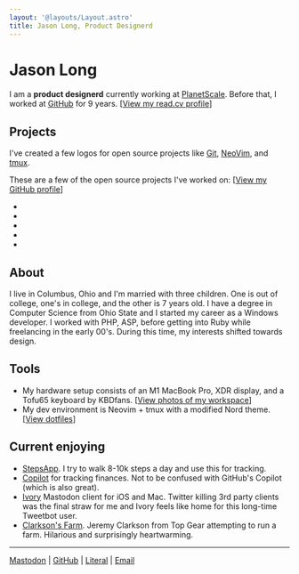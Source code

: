 ```yaml
---
layout: '@layouts/Layout.astro'
title: Jason Long, Product Designerd
---
```


# Jason Long

I am a **product designerd** currently working at [PlanetScale](https://planetscale.com). Before that, I worked at [GitHub](https://github.com) for 9 years. [[View my read.cv profile](https://read.cv/jasonlong)]

## Projects

I've created a few logos for open source projects like [Git](https://git-scm.com), [NeoVim](https://neovim.io/), and [tmux](https://github.com/tmux/tmux/wiki).

These are a few of the open source projects I've worked on: [[View my GitHub profile](https://github.com/jasonlong)]

* <GitHubProject name='isometric-contributions' description='3D GitHub contribution graph' repo='jasonlong/isometric-contributions' />
* <GitHubProject name='geo_pattern' description='Procedurally-generated background patterns' repo='jasonlong/geo_pattern' />
* <GitHubProject name='mater' description='Pomodoro client' repo='jasonlong/mater' />
* <GitHubProject name='cayman-theme' description='Default GitHub Pages theme' repo='jasonlong/cayman-theme' />
* <GitHubProject name='beam' description='A simple message board for your organization or project' repo='planetscale/beam' />

## About

I live in Columbus, Ohio and I'm married with three children. One is out of college, one's in college, and the other is 7 years old. I have a degree in Computer Science from Ohio State and I started my career as a Windows developer. I worked with PHP, ASP, before getting into Ruby while freelancing in the early 00's. During this time, my interests shifted towards design.

## Tools

* My hardware setup consists of an M1 MacBook Pro, XDR display, and a Tofu65 keyboard by KBDfans. [[View photos of my workspace](https://www.workspaces.xyz/p/160-jason-long)]
* My dev environment is Neovim + tmux with a modified Nord theme. [[View dotfiles](https://github.com/jasonlong/dotfiles)]

## Current enjoying

* [StepsApp](https://steps.app). I try to walk 8-10k steps a day and use this for tracking.
* [Copilot](https://copilot.money) for tracking finances. Not to be confused with GitHub's Copilot (which is also great).
* [Ivory](https://tapbots.com/ivory/) Mastodon client for iOS and Mac. Twitter killing 3rd party clients was the final straw for me and Ivory feels like home for this long-time Tweetbot user.
* [Clarkson's Farm](https://www.primevideo.com/detail/Clarksons-Farm/0SHGKA0J8D4G01ZGD647627NEJ). Jeremy Clarkson from Top Gear attempting to run a farm. Hilarious and surprisingly heartwarming.

----

<a href="https://mastodon.design/@jasonlong" rel="me">Mastodon</a> |
[GitHub](https://github.com/jasonlong) |
[Literal](https://literal.club/jasonlong) |
<a href="mailto:jason@jasonlong.me">Email</a>

